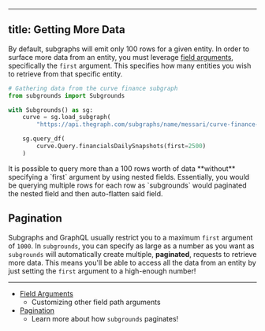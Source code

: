 
---
title: Getting More Data
---



By default, subgraphs will emit only 100 rows for a given entity. In order to surface more data from an entity, you must leverage [field arguments](/subgrounds/getting_started/field_paths/arguments), specifically the `first` argument. This specifies how many entities you wish to retrieve from that specific entity.

```python copy
# Gathering data from the curve finance subgraph
from subgrounds import Subgrounds

with Subgrounds() as sg:
    curve = sg.load_subgraph(
        "https://api.thegraph.com/subgraphs/name/messari/curve-finance-ethereum")

    sg.query_df(
        curve.Query.financialsDailySnapshots(first=2500)
    )
```

<Callout type="info">
It is possible to query more than a 100 rows worth of data **without** specifying a `first` argument by using nested fields. Essentially, you would be querying multiple rows for each row as `subgrounds` would paginated the nested field and then auto-flatten said field.

</Callout>

## Pagination

Subgraphs and GraphQL usually restrict you to a maximum `first` argument of `1000`. In `subgrounds`, you can specify as large as a number as you want as `subgrounds` will automatically create multiple, **paginated**, requests to retrieve more data. This means you'll be able to access all the data from an entity by just setting the `first` argument to a high-enough number!

***

* [Field Arguments](../getting_started/field_paths/arguments)
  * Customizing other field path arguments
* [Pagination](../advanced_topics/pagination/)
  * Learn more about how `subgrounds` paginates!
